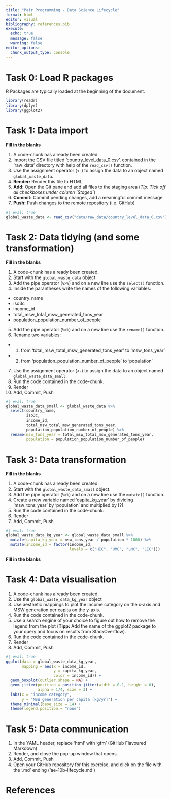 ```yaml
---
title: "Pair Programming - Data Science Lifecycle"
format: html
editor: visual
bibliography: references.bib
execute:
  echo: true
  message: false
  warning: false
editor_options: 
  chunk_output_type: console
---
```


# Task 0: Load R packages

R Packages are typically loaded at the beginning of the document. 

```r

library(readr)
library(dplyr)
library(ggplot2)

```

# Task 1: Data import

**Fill in the blanks**

1. A code-chunk has already been created.
2. Import the CSV file titled 'country_level_data_0.csv', contained in the 'raw_data' directory with help of the `read_csv()` function.
3. Use the assignment operator (`<-`) to assign the data to an object named `global_waste_data`.
4. **Render:** Render this file to HTML 
5. **Add:** Open the Git pane and add all files to the staging area (*Tip: Tick off all checkboxes under column 'Staged'*)
6. **Commit:** Commit pending changes, add a meaningful commit message 
7. **Push:** Push changes to the remote repository (i.e. GitHub)

```r
#| eval: true
global_waste_data <- read_csv("data/raw_data/country_level_data_0.csv")
```

# Task 2: Data tidying (and some transformation)

**Fill in the blanks**

1. A code-chunk has already been created.
2. Start with the `global_waste_data` object
3. Add the pipe operator (`%>%`) and on a new line use the `select()` function.
4. Inside the parantheses write the names of the following variables:
- country_name
- iso3c
- income_id
- total_msw_total_msw_generated_tons_year
- population_population_number_of_people
5. Add the pipe operator (`%>%`) and on a new line use the `rename()` function.
6. Rename two variables:
- (1) from 'total_msw_total_msw_generated_tons_year' to 'msw_tons_year'
- (2) from 'population_population_number_of_people' to 'population'
7. Use the assignment operator (`<-`) to assign the data to an object named `global_waste_data_small`.
8. Run the code contained in the code-chunk.
9. Render
10. Add, Commit, Push

```r
#| eval: true
global_waste_data_small <- global_waste_data %>% 
  select(country_name, 
         iso3c, 
         income_id, 
         total_msw_total_msw_generated_tons_year, 
         population_population_number_of_people) %>% 
  rename(msw_tons_year = total_msw_total_msw_generated_tons_year,
         population = population_population_number_of_people) 
```

# Task 3: Data transformation

**Fill in the blanks**

1. A code-chunk has already been created.
2. Start with the `global_waste_data_small` object.
3. Add the pipe operator (`%>%`) and on a new line use the `mutate()` function.
4. Create a new variable named 'capita_kg_year' by dividing 'msw_tons_year' by 'population' and multiplied by [?].
5. Run the code contained in the code-chunk.
6. Render
7. Add, Commit, Push

```r
#| eval: true
global_waste_data_kg_year <- global_waste_data_small %>% 
  mutate(capita_kg_year = msw_tons_year / population * 1000) %>% 
  mutate(income_id = factor(income_id, 
                            levels = c("HIC", "UMC", "LMC", "LIC")))

```

**Fill in the blanks**

# Task 4: Data visualisation

1. A code-chunk has already been created.
2. Use the `global_waste_data_kg_year` object
3. Use aesthetic mappings to plot the income category on the x-axis and MSW generation per capita on the y-axis.
4. Run the code contained in the code-chunk.
5. Use a search engine of your choice to figure out how to remove the legend from the plot (**Tipp:** Add the name of the ggplot2 package to your query and focus on results from StackOverflow).
6. Run the code contained in the code-chunk.
7. Render
8. Add, Commit, Push

```r
#| eval: true
ggplot(data = global_waste_data_kg_year,
       mapping = aes(x = income_id, 
                     y = capita_kg_year,
                     color = income_id)) +
  geom_boxplot(outlier.shape = NA) +
  geom_jitter(position = position_jitter(width = 0.1, height = 0),
              alpha = 1/4, size = 3) +
  labs(x = "income category",
       y = "MSW generation per capita [kg/yr]") +
  theme_minimal(base_size = 14) +
  theme(legend.position = "none")
```

# Task 5: Data communication

1. In the YAML header, replace 'html' with 'gfm' (GitHub Flavoured Markdown)
2. Render, and close the pop-up window that opens.
3. Add, Commit, Push
4. Open your GitHub repository for this exercise, and click on the file with the '.md' ending ('ae-10b-lifecycle.md')

# References
